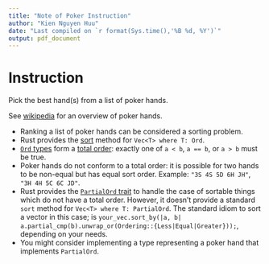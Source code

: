 ```yaml
---
title: "Note of Poker Instruction"
author: "Kien Nguyen Huu"
date: "Last compiled on `r format(Sys.time(),'%B %d, %Y')`"
output: pdf_document
---
```


# Instruction
Pick the best hand(s) from a list of poker hands.

See [wikipedia](https://en.wikipedia.org/wiki/List_of_poker_hands) for an
overview of poker hands.

- Ranking a list of poker hands can be considered a sorting problem.
- Rust provides the [sort](https://doc.rust-lang.org/std/vec/struct.Vec.html#method.sort) method for `Vec<T> where T: Ord`.
- [`Ord` types](https://doc.rust-lang.org/std/cmp/trait.Ord.html) form a [total order](https://en.wikipedia.org/wiki/Total_order): exactly one of `a < b`, `a == b`, or `a > b` must be true.
- Poker hands do not conform to a total order: it is possible for two hands to be non-equal but has equal sort order. Example: `"3S 4S 5D 6H JH"`, `"3H 4H 5C 6C JD"`.
- Rust provides the [`PartialOrd` trait](https://doc.rust-lang.org/std/cmp/trait.PartialOrd.html) to handle the case of sortable things which do not have a total order. However, it doesn't provide a standard `sort` method for `Vec<T> where T: PartialOrd`. The standard idiom to sort a vector in this case; is `your_vec.sort_by(|a, b| a.partial_cmp(b).unwrap_or(Ordering::{Less|Equal|Greater}));`, depending on your needs.
- You might consider implementing a type representing a poker hand that implements `PartialOrd`.

